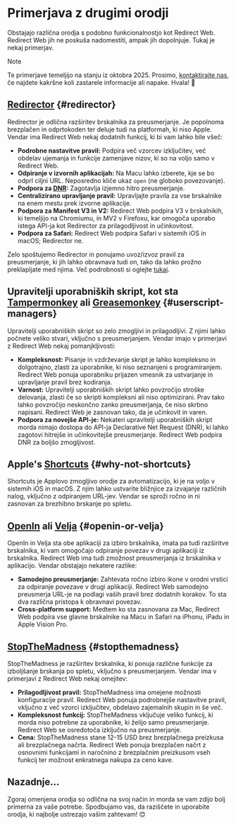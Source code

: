 # Primerjava z drugimi orodji

Obstajajo različna orodja s podobno funkcionalnostjo kot Redirect Web. Redirect Web jih ne poskuša nadomestiti, ampak jih dopolnjuje. Tukaj je nekaj primerjav.

> [!NOTE]
> Te primerjave temeljijo na stanju iz oktobra 2025. Prosimo, [kontaktirajte nas](/contact-us), če najdete kakršne koli zastarele informacije ali napake. Hvala! 🙏

## [Redirector](https://github.com/einaregilsson/Redirector) {#redirector}

Redirector je odlična razširitev brskalnika za preusmerjanje. Je popolnoma brezplačen in odprtokoden ter deluje tudi na platformah, ki niso Apple. Vendar ima Redirect Web nekaj dodatnih funkcij, ki bi vam lahko bile všeč:

* **Podrobne nastavitve pravil:** Podpira več vzorcev izključitev, več obdelav ujemanja in funkcije zamenjave nizov, ki so na voljo samo v Redirect Web.
* **Odpiranje v izvornih aplikacijah:** Na Macu lahko izberete, kje se bo odprl ciljni URL. Neposredno kliče ukaz `open` (ne globoko povezovanje).
* **Podpora za [DNR](https://blog.mozilla.org/addons/2023/05/17/declarativenetrequest-available-in-firefox/):** Zagotavlja izjemno hitro preusmerjanje.
* **Centralizirano upravljanje pravil:** Upravljajte pravila za vse brskalnike na enem mestu prek izvorne aplikacije.
* **Podpora za Manifest V3 in V2:** Redirect Web podpira V3 v brskalnikih, ki temeljijo na Chromiumu, in MV2 v Firefoxu, kar omogoča uporabo istega API-ja kot Redirector za prilagodljivost in učinkovitost.
* **Podpora za Safari:** Redirect Web podpira Safari v sistemih iOS in macOS; Redirector ne.

Zelo spoštujemo Redirector in ponujamo uvoz/izvoz pravil za preusmerjanje, ki jih lahko obravnava tudi on, tako da lahko prožno preklapljate med njima. Več podrobnosti si oglejte [tukaj](/export-or-import-rules).

## Upravitelji uporabniških skript, kot sta [Tampermonkey](https://www.tampermonkey.net/) ali [Greasemonkey](https://www.greasespot.net/) {#userscript-managers}

Upravitelji uporabniških skript so zelo zmogljivi in prilagodljivi. Z njimi lahko počnete veliko stvari, vključno s preusmerjanjem. Vendar imajo v primerjavi z Redirect Web nekaj pomanjkljivosti:

* **Kompleksnost:** Pisanje in vzdrževanje skript je lahko kompleksno in dolgotrajno, zlasti za uporabnike, ki niso seznanjeni s programiranjem. Redirect Web ponuja uporabniku prijazen vmesnik za ustvarjanje in upravljanje pravil brez kodiranja.
* **Varnost:** Upravitelji uporabniških skript lahko povzročijo stroške delovanja, zlasti če so skripti kompleksni ali niso optimizirani. Prav tako lahko povzročijo neskončno zanko preusmerjanja, če niso skrbno napisani. Redirect Web je zasnovan tako, da je učinkovit in varen.
* **Podpora za novejše API-je:** Nekateri upravitelji uporabniških skript morda nimajo dostopa do API-ja Declarative Net Request (DNR), ki lahko zagotovi hitrejše in učinkovitejše preusmerjanje. Redirect Web podpira DNR za boljšo zmogljivost.

## Apple's [Shortcuts](https://support.apple.com/guide/shortcuts/welcome/ios) {#why-not-shortcuts}

Shortcuts je Applovo zmogljivo orodje za avtomatizacijo, ki je na voljo v sistemih iOS in macOS. Z njim lahko ustvarite bližnjice za izvajanje različnih nalog, vključno z odpiranjem URL-jev. Vendar se sproži ročno in ni zasnovan za brezhibno brskanje po spletu.

## [OpenIn](https://loshadki.app/openin4/) ali [Velja](https://sindresorhus.com/velja) {#openin-or-velja}

OpenIn in Velja sta obe aplikaciji za izbiro brskalnika, imata pa tudi razširitve brskalnika, ki vam omogočajo odpiranje povezav v drugi aplikaciji iz brskalnika. Redirect Web ima tudi zmožnost preusmerjanja iz brskalnika v aplikacijo. Vendar obstajajo nekatere razlike:

* **Samodejno preusmerjanje:** Zahtevata ročno izbiro ikone v orodni vrstici za odpiranje povezave v drugi aplikaciji. Redirect Web samodejno preusmerja URL-je na podlagi vaših pravil brez dodatnih korakov. To sta dva različna pristopa k obravnavi povezav.
* **Cross-platform support:** Medtem ko sta zasnovana za Mac, Redirect Web podpira vse glavne brskalnike na Macu in Safari na iPhonu, iPadu in Apple Vision Pro.

## [StopTheMadness](https://www.stopthemadness.com/) {#stopthemadness}

StopTheMadness je razširitev brskalnika, ki ponuja različne funkcije za izboljšanje brskanja po spletu, vključno s preusmerjanjem. Vendar ima v primerjavi z Redirect Web nekaj omejitev:

* **Prilagodljivost pravil:** StopTheMadness ima omejene možnosti konfiguracije pravil. Redirect Web ponuja podrobnejše nastavitve pravil, vključno z več vzorci izključitev, obdelavo zajemalnih skupin in še več.
* **Kompleksnost funkcij:** StopTheMadness vključuje veliko funkcij, ki morda niso potrebne za uporabnike, ki želijo samo preusmerjanje. Redirect Web se osredotoča izključno na preusmerjanje.
* **Cena:** StopTheMadness stane 12-15 USD brez brezplačnega preizkusa ali brezplačnega načrta. Redirect Web ponuja brezplačen načrt z osnovnimi funkcijami in naročnino z brezplačnim preizkusom vseh funkcij ter možnost enkratnega nakupa za ceno kave.

## Nazadnje...

Zgoraj omenjena orodja so odlična na svoj način in morda se vam zdijo bolj primerna za vaše potrebe. Spodbujamo vas, da raziščete in uporabite orodja, ki najbolje ustrezajo vašim zahtevam! 😊
